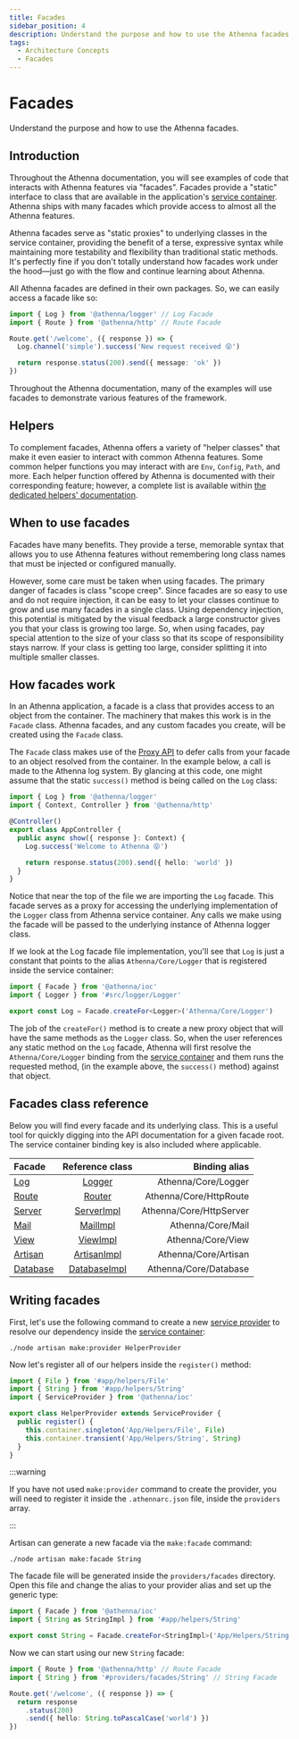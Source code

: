 ```yaml
---
title: Facades
sidebar_position: 4
description: Understand the purpose and how to use the Athenna facades.
tags:
  - Architecture Concepts
  - Facades
---
```


# Facades

Understand the purpose and how to use the Athenna facades.

## Introduction

Throughout the Athenna documentation, you will see examples of code that
interacts with Athenna features via "facades". Facades provide a "static"
interface to class that are available in the application's [service container](/docs/architecture-concepts/service-container).
Athenna ships with many facades which provide access to almost all the Athenna
features.

Athenna facades serve as "static proxies" to underlying classes in the service
container, providing the benefit of a terse, expressive syntax while maintaining
more testability and flexibility than traditional static methods. It's perfectly
fine if you don't totally understand how facades work under the hood—just go
with the flow and continue learning about Athenna.

All Athenna facades are defined in their own packages. So, we can easily access
a facade like so:

```typescript
import { Log } from '@athenna/logger' // Log Facade
import { Route } from '@athenna/http' // Route Facade

Route.get('/welcome', ({ response }) => {
  Log.channel('simple').success('New request received 😝')

  return response.status(200).send({ message: 'ok' })
})
```

Throughout the Athenna documentation, many of the examples will use facades to
demonstrate various features of the framework.

## Helpers

To complement facades, Athenna offers a variety of "helper classes" that make it
even easier to interact with common Athenna features. Some common helper
functions you may interact with are `Env`, `Config`, `Path`, and more. Each helper
function offered by Athenna is documented with their corresponding feature;
however, a complete list is available within [the dedicated helpers' documentation](/docs/digging-deeper/helpers).

## When to use facades

Facades have many benefits. They provide a terse, memorable syntax that allows
you to use Athenna features without remembering long class names that must be
injected or configured manually.

However, some care must be taken when using facades. The primary danger of
facades is class "scope creep". Since facades are so easy to use and do not
require injection, it can be easy to let your classes continue to grow and use
many facades in a single class. Using dependency injection, this potential is
mitigated by the visual feedback a large constructor gives you that your class
is growing too large. So, when using facades, pay special attention to the size
of your class so that its scope of responsibility stays narrow. If your class
is getting too large, consider splitting it into multiple smaller classes.

## How facades work

In an Athenna application, a facade is a class that provides access to an
object from the container. The machinery that makes this work is in the `Facade`
class. Athenna facades, and any custom facades you create, will be created
using the `Facade` class.

The `Facade` class makes use of the [Proxy API](https://developer.mozilla.org/en-US/docs/Web/JavaScript/Reference/Global_Objects/Proxy)
to defer calls from your facade to an object resolved from the container. In the
example below, a call is made to the Athenna log system. By glancing at this
code, one might assume that the static `success()` method is being called on the
`Log` class:

```typescript
import { Log } from '@athenna/logger'
import { Context, Controller } from '@athenna/http'

@Controller()
export class AppController {
  public async show({ response }: Context) {
    Log.success('Welcome to Athenna 😝')

    return response.status(200).send({ hello: 'world' })
  }
}
```

Notice that near the top of the file we are importing the `Log` facade. This
facade serves as a proxy for accessing the underlying implementation of the
`Logger` class from Athenna service container. Any calls we make using the
facade will be passed to the underlying instance of Athenna logger class.

If we look at the Log facade file implementation, you'll see that `Log` is
just a constant that points to the alias `Athenna/Core/Logger` that is
registered inside the service container:

```typescript
import { Facade } from '@athenna/ioc'
import { Logger } from '#src/logger/Logger'

export const Log = Facade.createFor<Logger>('Athenna/Core/Logger')
```

The job of the `createFor()` method is to create a new proxy object that will
have the same methods as the `Logger` class. So, when the user references any
static method on the `Log` facade, Athenna will first resolve the
`Athenna/Core/Logger` binding from the [service container](/docs/architecture-concepts/service-container)
and them runs the requested method, (in the example above, the `success()`
method) against that object.

## Facades class reference

Below you will find every facade and its underlying class. This is a useful
tool for quickly digging into the API documentation for a given facade root.
The service container binding key is also included where applicable.

| Facade | Reference class | Binding alias |
|:----------|:-------:|-------------:|
| [Log](https://github.com/AthennaIO/Logger/blob/develop/src/facades/Log.ts)   | [Logger](https://github.com/AthennaIO/Logger/blob/develop/src/logger/Logger.ts)  |      Athenna/Core/Logger |
| [Route](https://github.com/AthennaIO/Http/blob/develop/src/facades/Route.ts)   | [Router](https://github.com/AthennaIO/Http/blob/develop/src/router/Router.ts)  |      Athenna/Core/HttpRoute |
| [Server](https://github.com/AthennaIO/Http/blob/develop/src/facades/Server.ts)   | [ServerImpl](https://github.com/AthennaIO/Http/blob/develop/src/server/ServerImpl.ts)  |      Athenna/Core/HttpServer |
| [Mail](https://github.com/AthennaIO/Mail/blob/develop/src/facades/Mail.ts)   | [MailImpl](https://github.com/AthennaIO/Mail/blob/develop/src/mail/MailImpl.ts)  |      Athenna/Core/Mail |
| [View](https://github.com/AthennaIO/View/blob/develop/src/facades/View.ts)   | [ViewImpl](https://github.com/AthennaIO/View/blob/develop/src/views/ViewImpl.ts)  |      Athenna/Core/View |
| [Artisan](https://github.com/AthennaIO/Artisan/blob/develop/src/facades/Artisan.ts)   | [ArtisanImpl](https://github.com/AthennaIO/Artisan/blob/develop/src/artisan/ArtisanImpl.ts)  |      Athenna/Core/Artisan |
| [Database](https://github.com/AthennaIO/Artisan/blob/develop/src/facades/Artisan.ts)   | [DatabaseImpl](https://github.com/AthennaIO/Database/blob/develop/src/database/DatabaseImpl.ts)  |      Athenna/Core/Database |

## Writing facades

First, let's use the following command to create a new [service provider](/docs/architecture-concepts/service-providers)
to resolve our dependency inside the [service container](/docs/architecture-concepts/service-container):

```shell
./node artisan make:provider HelperProvider
```

Now let's register all of our helpers inside the `register()` method:

```typescript
import { File } from '#app/helpers/File'
import { String } from '#app/helpers/String'
import { ServiceProvider } from '@athenna/ioc'

export class HelperProvider extends ServiceProvider {
  public register() {
    this.container.singleton('App/Helpers/File', File)
    this.container.transient('App/Helpers/String', String)
  }
}
```

:::warning

If you have not used `make:provider` command to create the provider, you
will need to register it inside the `.athennarc.json` file, inside the
`providers` array.

:::

Artisan can generate a new facade via the `make:facade` command:

```shell
./node artisan make:facade String
```

The facade file will be generated inside the `providers/facades` directory.
Open this file and change the alias to your provider alias and set up the
generic type:

```typescript
import { Facade } from '@athenna/ioc'
import { String as StringImpl } from '#app/helpers/String'

export const String = Facade.createFor<StringImpl>('App/Helpers/String')
```

Now we can start using our new `String` facade:

```typescript
import { Route } from '@athenna/http' // Route Facade
import { String } from '#providers/facades/String' // String Facade

Route.get('/welcome', ({ response }) => {
  return response
    .status(200)
    .send({ hello: String.toPascalCase('world') })
})
```
